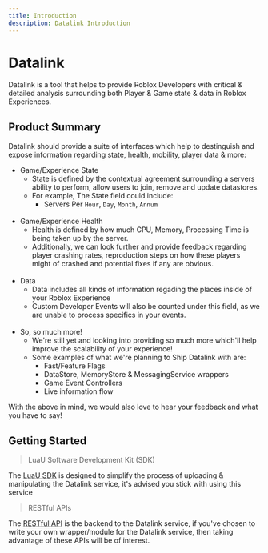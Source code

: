 ```yaml
---
title: Introduction
description: Datalink Introduction
---
```



# Datalink
Datalink is a tool that helps to provide Roblox Developers with critical & detailed analysis surrounding both Player & Game state & data in Roblox Experiences.

## Product Summary
Datalink should provide a suite of interfaces which help to destinguish and expose information regarding state, health, mobility, player data & more:

- Game/Experience State
	- State is defined by the contextual agreement surrounding a servers ability to perform, allow users to join, remove and update datastores. 
	- For example, The State field could include:
		- Servers Per `Hour`, `Day`, `Month`, `Annum`
<br> </br>
- Game/Experience Health
	- Health is defined by how much CPU, Memory, Processing Time is being taken up by the server.
	- Additionally, we can look further and provide feedback regarding player crashing rates, reproduction steps on how these players might of crashed and potential fixes if any are obvious.
<br> </br>
- Data
	- Data includes all kinds of information regading the places inside of your Roblox Experience
	- Custom Developer Events will also be counted under this field, as we are unable to process specifics in your events.
<br> </br>
- So, so much more!
	- We're still yet and looking into providing so much more which'll help improve the scalability of your experience!
	- Some examples of what we're planning to Ship Datalink with are:
		- Fast/Feature Flags
		- DataStore, MemoryStore & MessagingService wrappers
		- Game Event Controllers
		- Live information flow

With the above in mind, we would also love to hear your feedback and what you have to say!

## Getting Started
> LuaU Software Development Kit (SDK)

The [LuaU SDK](https://docs.datalink.dev/sdks/installation) is designed to simplify the process of uploading & manipulating the Datalink service, it's advised you stick with using this service

> RESTful APIs

The [RESTful API](https://docs.datalink.dev/reference/api_reference/overview) is the backend to the Datalink service, if you've chosen to write your own wrapper/module for the Datalink service, then taking advantage of these APIs will be of interest.

